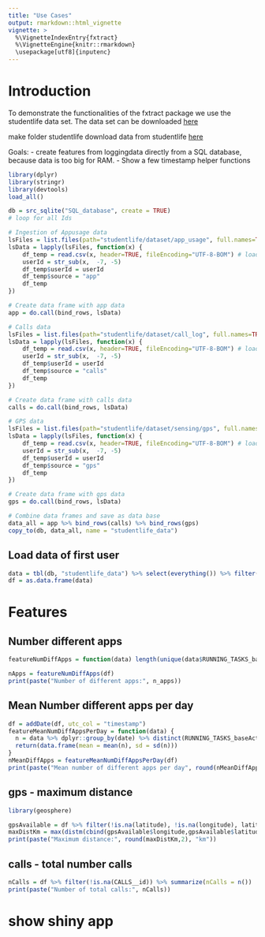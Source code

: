 ```yaml
---
title: "Use Cases"
output: rmarkdown::html_vignette
vignette: >
  %\VignetteIndexEntry{fxtract}
  %\VignetteEngine{knitr::rmarkdown}
  \usepackage[utf8]{inputenc}
---
```


# Introduction
To demonstrate the functionalities of the fxtract package we use the studentlife data set.
The data set can be downloaded [here](http://studentlife.cs.dartmouth.edu/dataset.html)

make folder studentlife
download data from studentlife [here](http://studentlife.cs.dartmouth.edu/dataset.html)

Goals:
- create features from loggingdata directly from a SQL database, because data is too big for RAM.
- Show a few timestamp helper functions

```r
library(dplyr)
library(stringr)
library(devtools)
load_all()

db = src_sqlite("SQL_database", create = TRUE)
# loop for all Ids

# Ingestion of Appusage data
lsFiles = list.files(path="studentlife/dataset/app_usage", full.names=TRUE, recursive=FALSE)[1:2]
lsData = lapply(lsFiles, function(x) {
    df_temp = read.csv(x, header=TRUE, fileEncoding="UTF-8-BOM") # load file
    userId = str_sub(x,  -7, -5)
    df_temp$userId = userId
    df_temp$source = "app"
    df_temp
})

# Create data frame with app data
app = do.call(bind_rows, lsData)

# Calls data
lsFiles = list.files(path="studentlife/dataset/call_log", full.names=TRUE, recursive=FALSE)[1:2]
lsData = lapply(lsFiles, function(x) {
    df_temp = read.csv(x, header=TRUE, fileEncoding="UTF-8-BOM") # load file
    userId = str_sub(x,  -7, -5)
    df_temp$userId = userId
    df_temp$source = "calls"
    df_temp
})

# Create data frame with calls data
calls = do.call(bind_rows, lsData)

# GPS data
lsFiles = list.files(path="studentlife/dataset/sensing/gps", full.names=TRUE, recursive=FALSE)[1:2]
lsData = lapply(lsFiles, function(x) {
    df_temp = read.csv(x, header=TRUE, fileEncoding="UTF-8-BOM") # load file
    userId = str_sub(x,  -7, -5)
    df_temp$userId = userId
    df_temp$source = "gps"
    df_temp
})

# Create data frame with gps data
gps = do.call(bind_rows, lsData)

# Combine data frames and save as data base
data_all = app %>% bind_rows(calls) %>% bind_rows(gps)
copy_to(db, data_all, name = "studentlife_data")

```

## Load data of first user
```r
data = tbl(db, "studentlife_data") %>% select(everything()) %>% filter(userId == "u00")
df = as.data.frame(data)
```

# Features
## Number different apps
```r
featureNumDiffApps = function(data) length(unique(data$RUNNING_TASKS_baseActivity_mPackage))

nApps = featureNumDiffApps(df)
print(paste("Number of different apps:", n_apps))
```

## Mean Number different apps per day
```r
df = addDate(df, utc_col = "timestamp")
featureMeanNumDiffAppsPerDay = function(data) {
  n = data %>% dplyr::group_by(date) %>% distinct(RUNNING_TASKS_baseActivity_mPackage) %>% summarize(n = n()) %>% pull(n)
  return(data.frame(mean = mean(n), sd = sd(n)))
}
nMeanDiffApps = featureMeanNumDiffAppsPerDay(df)
print(paste("Mean number of different apps per day", round(nMeanDiffApps[1],2), "with standard deviation", round(nMeanDiffApps[2],2)))
```

## gps - maximum distance
```r
library(geosphere)

gpsAvailable = df %>% filter(!is.na(latitude), !is.na(longitude), latitude >= 0, latitude <= 360, longitude >= 0, longitude <= 360)
maxDistKm = max(distm(cbind(gpsAvailable$longitude,gpsAvailable$latitude))) / 1000
print(paste("Maximum distance:", round(maxDistKm,2), "km"))

```

## calls - total number calls
```r
nCalls = df %>% filter(!is.na(CALLS__id)) %>% summarize(nCalls = n())
print(paste("Number of total calls:", nCalls))
```


# show shiny app


















